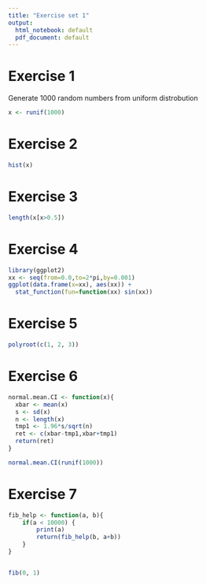 ```yaml
---
title: "Exercise set 1"
output:
  html_notebook: default
  pdf_document: default
---
```


# Exercise 1

Generate 1000 random numbers from uniform distrobution

```r
x <- runif(1000)
```

# Exercise 2

```r
hist(x)
```
# Exercise 3

```r
length(x[x>0.5])
```
# Exercise 4

```r
library(ggplot2)
xx <- seq(from=0.0,to=2*pi,by=0.001)
ggplot(data.frame(x=xx), aes(xx)) + 
  stat_function(fun=function(xx) sin(xx))
```
# Exercise 5

```r
polyroot(c(1, 2, 3))

```
# Exercise 6

```r
normal.mean.CI <- function(x){
  xbar <- mean(x)
  s <- sd(x)
  n <- length(x)
  tmp1 <- 1.96*s/sqrt(n)
  ret <- c(xbar-tmp1,xbar+tmp1)
  return(ret)
}

normal.mean.CI(runif(1000))
```
# Exercise 7

```r
fib_help <- function(a, b){
    if(a < 10000) {
        print(a)
        return(fib_help(b, a+b))
    }
}


fib(0, 1)
```

